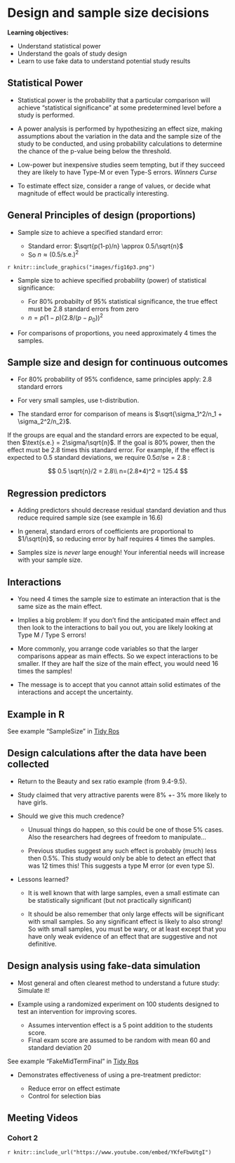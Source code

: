 # Design and sample size decisions

**Learning objectives:**

- Understand statistical power  
- Understand the goals of study design
- Learn to use fake data to understand potential study results

## Statistical Power

- Statistical power is the probability that a particular comparison will achieve "statistical significance" at some predetermined level before a study is performed.

- A power analysis is performed by hypothesizing an effect size, making assumptions about the variation in the data and the sample size of the study to be conducted, and using probability calculations to determine the chance of the p-value being below the threshold.

- Low-power but inexpensive studies seem tempting, but if they succeed they are likely to have Type-M or even Type-S errors. *Winners Curse*

- To estimate effect size, consider a range of values, or decide what magnitude of effect would be practically interesting. 

## General Principles of design (proportions)

- Sample size to achieve a specified standard error:

  - Standard error: $\sqrt{p(1-p)/n} \approx 0.5/\sqrt{n}$
  - So $n \approx (0.5/\text{s.e.})^2$


`r knitr::include_graphics("images/fig16p3.png")`

- Sample size to achieve specified probability (power) of statistical significance:

  - For 80% probabilty of 95% statistical significance, the true effect must  be 2.8 standard errors from zero
  - $n = p(1-p)(2.8/(p-p_0))^2$


- For comparisons of proportions, you need approximately 4 times the samples. 

## Sample size and design for continuous outcomes

- For 80% probability of 95% confidence, same principles apply: 2.8 standard errors

- For very small samples, use t-distribution. 

- The standard error for comparison of means is $\sqrt{\sigma_1^2/n_1 + \sigma_2^2/n_2}$. 

If the groups are equal and the standard errors are expected to be equal, then $\text{s.e.} = 2\sigma/\sqrt{n}$.   If the goal is 80% power, then the effect must be 2.8 times this standard error. For example, if the effect is expected to 0.5 standard deviations, we require $0.5\sigma/\text{se} = 2.8$ : 

$$
0.5 \sqrt{n}/2 = 2.8\\
n=(2.8*4)^2 = 125.4
$$

## Regression predictors {-}

* Adding predictors should decrease residual standard deviation and thus reduce required sample size (see example in 16.6)

* In general, standard errors of coefficients are proportional to $1/\sqrt{n}$, so reducing error by half requires 4 times the samples.

* Samples size is *never* large enough! Your inferential needs will increase with your sample size.


## Interactions 

- You need 4 times the sample size to estimate an interaction that is the same size as the main effect.

- Implies a big problem: If you don't find the anticipated main effect and then look to  the interactions to bail you out, you are likely looking at Type  M / Type S errors!

- More commonly, you arrange code variables so that the larger comparisons appear as main effects. So we expect interactions to be smaller.  If they are half the size of the main effect, you would need 16 times the samples!

- The message is to accept that you cannot attain solid estimates of the interactions and accept the uncertainty.

## Example in R {-}

See example "SampleSize" in [Tidy Ros](https://github.com/behrman/ros)


## Design calculations after the data have been collected

* Return to the Beauty and sex ratio example (from 9.4-9.5).  

* Study claimed that very attractive parents were 8% +- 3% more likely to have girls. 

* Should we give this much credence?

   * Unusual things do happen, so this could be one of those 5% cases.  Also the researchers had degrees of freedom to manipulate... 

   * Previous studies suggest any such effect is probably (much) less then 0.5%. This study would only be able to detect an effect that was 12 times this! This suggests a type M error (or even type S). 
   

* Lessons learned?
   
   * It is well known that with large samples, even a small estimate can be statistically significant (but not practically significant)

   * It should be also remember that only large effects will be significant with small samples. So any significant effect is likely to also strong! So with small samples, you must be wary, or at least except that you have only weak evidence of an effect that are suggestive and not definitive.
   
   
## Design analysis using fake-data simulation

* Most general and often clearest method to understand a future study: Simulate it!

* Example using a randomized experiment on 100 students designed to test an intervention for improving scores.

   - Assumes intervention effect is a 5 point addition to the students score. 
   - Final exam score are assumed to be random with mean 60 and standard deviation 20
   
See example "FakeMidTermFinal" in [Tidy Ros](https://github.com/behrman/ros)

* Demonstrates effectiveness of using a pre-treatment predictor:

  * Reduce error on effect estimate
  * Control for selection bias
  
## Meeting Videos

### Cohort 2

`r knitr::include_url("https://www.youtube.com/embed/YKfeFbwUtgI")`
